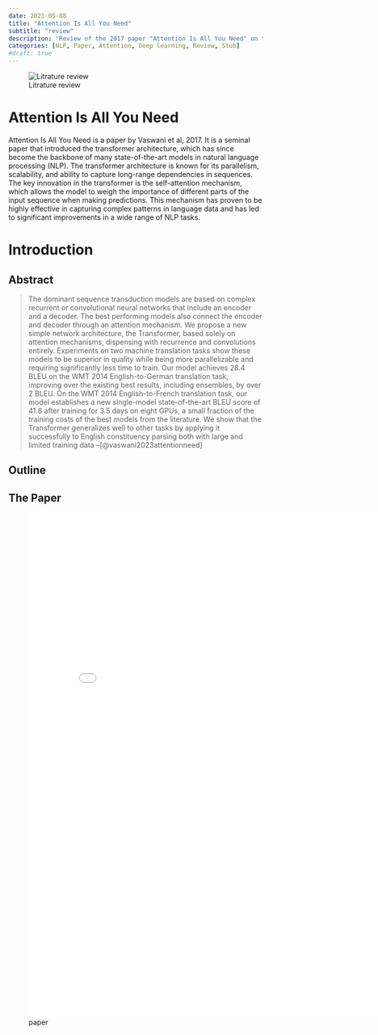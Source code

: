 ```yaml
---
date: 2021-05-08
title: "Attention Is All You Need"
subtitle: "review"
description: 'Review of the 2017 paper "Attention Is All You Need" on the transformer architecture.'
categories: [NLP, Paper, Attention, Deep learning, Review, Stub]
#draft: true
---
```


![Litrature review](/images/literature-review-open-book.jpg){.column-margin}

# Attention Is All You Need

Attention Is All You Need is a paper by Vaswani et al, 2017. It is a seminal paper that introduced the transformer architecture, which has since become the backbone of many state-of-the-art models in natural language processing (NLP). The transformer architecture is known for its parallelism, scalability, and ability to capture long-range dependencies in sequences. The key innovation in the transformer is the self-attention mechanism, which allows the model to weigh the importance of different parts of the input sequence when making predictions. This mechanism has proven to be highly effective in capturing complex patterns in language data and has led to significant improvements in a wide range of NLP tasks.

# Introduction

## Abstract

> The dominant sequence transduction models are based on complex recurrent or convolutional neural networks that include an encoder and a decoder. The best performing models also connect the encoder and decoder through an attention mechanism. We propose a new simple network architecture, the Transformer, based solely on attention mechanisms, dispensing with recurrence and convolutions entirely. Experiments on two machine translation tasks show these models to be superior in quality while being more parallelizable and requiring significantly less time to train. Our model achieves 28.4 BLEU on the WMT 2014 English-to-German translation task, improving over the existing best results, including ensembles, by over 2 BLEU. On the WMT 2014 English-to-French translation task, our model establishes a new single-model state-of-the-art BLEU score of 41.8 after training for 3.5 days on eight GPUs, a small fraction of the training costs of the best models from the literature. We show that the Transformer generalizes well to other tasks by applying it successfully to English constituency parsing both with large and limited training data --[@vaswani2023attentionneed]


## Outline


## The Paper

![paper](./paper.pdf){.col-page width=800px height=1000px group="slides"}

